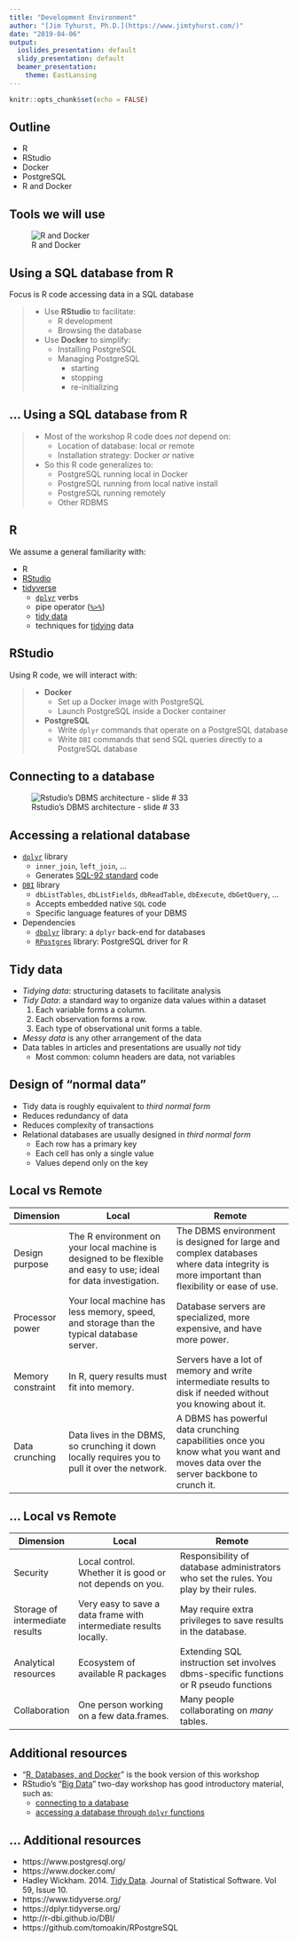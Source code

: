 ```yaml
---
title: "Development Environment"
author: "[Jim Tyhurst, Ph.D.](https://www.jimtyhurst.com/)"
date: "2019-04-06"
output:
  ioslides_presentation: default
  slidy_presentation: default
  beamer_presentation: 
    theme: EastLansing
---
```


```r
knitr::opts_chunk$set(echo = FALSE)
```

## Outline
* R
* RStudio
* Docker
* PostgreSQL
* R and Docker

## Tools we will use {.flexbox .vcenter}

![R and Docker](../../screenshots/environment_overview.png)

## Using a SQL database from R

Focus is R code accessing data in a SQL database

> * Use **RStudio** to facilitate:
>    * R development
>    * Browsing the database
> * Use **Docker** to simplify:
>    * Installing PostgreSQL
>    * Managing PostgreSQL  
>        * starting
>        * stopping
>        * re-initializing

## ... Using a SQL database from R

> * Most of the workshop R code does _not_ depend on:
>     * Location of database: local _or_ remote
>     * Installation strategy: Docker _or_ native
> * So this R code generalizes to:
>     * PostgreSQL running local in Docker
>     * PostgreSQL running from local native install
>     * PostgreSQL running remotely
>     * Other RDBMS

## R
We assume a general familiarity with:

* R
* [RStudio](https://www.rstudio.com/)
* [tidyverse](https://www.tidyverse.org)
    * [`dplyr`](https://dplyr.tidyverse.org/) verbs
    * pipe operator ([`%>%`](https://magrittr.tidyverse.org/))
    * [tidy data](https://www.jstatsoft.org/v059/i10)
    * techniques for [tidying](https://tidyr.tidyverse.org/) data

## RStudio

Using R code, we will interact with:

> * **Docker**
>     * Set up a Docker image with PostgreSQL
>     * Launch PostgreSQL inside a Docker container
> * **PostgreSQL**
>     * Write `dplyr` commands that operate on a PostgreSQL database
>     * Write `DBI` commands that send SQL queries directly to a PostgreSQL database

## Connecting to a database {.flexbox .vcenter}

![Rstudio's DBMS architecture - slide # 33](../../screenshots/rstudioconf-2019-big-data-architecture.png)

## Accessing a relational database

* [`dplyr`](https://dplyr.tidyverse.org/) library
    * `inner_join`, `left_join`, ...
    * Generates [SQL-92 standard](https://en.wikipedia.org/wiki/SQL-92) code
* [`DBI`](http://r-dbi.github.io/DBI/) library
    * `dbListTables`, `dbListFields`, `dbReadTable`, `dbExecute`, `dbGetQuery`, ...
    * Accepts embedded native `SQL` code
    * Specific language features of your DBMS
* Dependencies
    * [`dbplyr`](https://dbplyr.tidyverse.org/) library: a `dplyr` back-end for databases
    * [`RPostgres`](https://github.com/tomoakin/RPostgreSQL) library: PostgreSQL driver for R

## Tidy data

* _Tidying data_: structuring datasets to facilitate analysis
* _Tidy Data_: a standard way to organize data values within a dataset
    1. Each variable forms a column.
    2. Each observation forms a row.
    3. Each type of observational unit forms a table.
* _Messy data_ is any other arrangement of the data
* Data tables in articles and presentations are usually _not_ tidy
    * Most common: column headers are data, not variables

## Design of "normal data"

* Tidy data is roughly equivalent to _third normal form_
* Reduces redundancy of data
* Reduces complexity of transactions
* Relational databases are usually designed in _third normal form_
    * Each row has a primary key
    * Each cell has only a single value
    * Values depend only on the key

## Local vs Remote

| Dimension|Local                    | Remote 
|---|-----------------------------------|---------------------------------------
|Design purpose|The R environment on your local machine is designed to be flexible and easy to use; ideal for data investigation.|The DBMS environment is designed for large and complex databases where data integrity is more important than flexibility or ease of use.
|Processor power |Your local machine has less memory, speed, and storage than the typical database server. |Database servers are specialized, more expensive, and have more power.
|Memory constraint |In R, query results must fit into memory. |Servers have a lot of memory and write intermediate results to disk if needed without you knowing about it.
|Data crunching |Data lives in the DBMS, so crunching it down locally requires you to pull it over the network.|A DBMS has powerful data crunching capabilities once you know what you want and moves data over the server backbone to crunch it.

## ... Local vs Remote

| Dimension|Local                    | Remote 
|---|-----------------------------------|---------------------------------------
|Security|Local control. Whether it is good or not depends on you. |Responsibility of database administrators who set the rules. You play by their rules.
|Storage of intermediate results |Very easy to save a data frame with intermediate results locally. |May require extra privileges to save results in the database.
|Analytical resources |Ecosystem of available R packages  |Extending SQL instruction set involves dbms-specific functions or R pseudo functions
|Collaboration |One person working on a few data.frames. |Many people collaborating on _many_ tables.

## Additional resources

* "[R, Databases, and Docker](https://smithjd.github.io/sql-pet/)" is the book version of this workshop
* RStudio's "[Big Data](https://github.com/rstudio/bigdataclass)" two-day workshop has good introductory material, such as:
    * [connecting to a database](https://github.com/rstudio/bigdataclass/blob/master/book/access-a-database.html)
    * [accessing a database through `dplyr` functions](https://github.com/rstudio/bigdataclass/blob/master/book/dplyr-basics.html)

## ... Additional resources

* https://www.postgresql.org/
* https://www.docker.com/
* Hadley Wickham. 2014. [Tidy Data](https://www.jstatsoft.org/article/view/v059i10). Journal of Statistical Software. Vol 59, Issue 10.
* https://www.tidyverse.org/
* https://dplyr.tidyverse.org/
* http://r-dbi.github.io/DBI/
* https://github.com/tomoakin/RPostgreSQL
